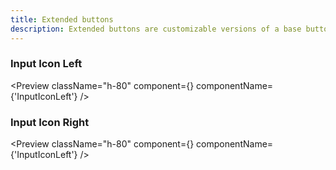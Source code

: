 ```yaml
---
title: Extended buttons
description: Extended buttons are customizable versions of a base button that enhance interaction with added styles and features.
---
```


### Input Icon Left

<Preview
  className="h-80"
  component={<InputIconLeft/>}
  componentName={'InputIconLeft'}
/>

### Input Icon Right

<Preview
  className="h-80"
  component={<InputIconRight/>}
  componentName={'InputIconLeft'}
/>